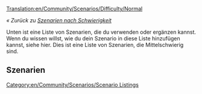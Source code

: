 [[Translation:en/Community/Scenarios/Difficulty/Normal]]

''« Zurück zu [[de/Community/Scenarios/Difficulty/Main Page|Szenarien nach Schwierigkeit]]''

[[Category:en/Community/Scenarios/Scenario Listings]]

Unten ist eine Liste von Szenarien, die du verwenden oder ergänzen kannst. Wenn du wissen willst, wie du dein Szenario in diese Liste hinzufügen kannst, siehe hier. Dies ist eine Liste von Szenarien, die Mittelschwierig sind.

==Szenarien==